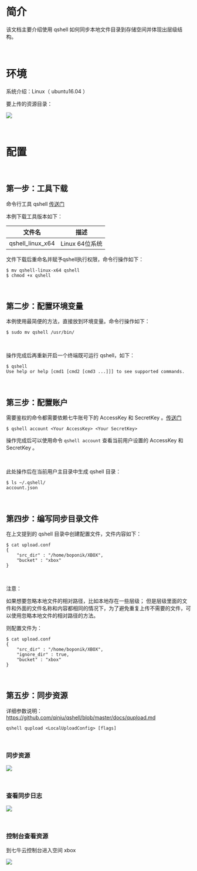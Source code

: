# 简介
该文档主要介绍使用 qshell 如何同步本地文件目录到存储空间并体现出层级结构。

<br>

# 环境
系统介绍：Linux（ ubuntu16.04 ）

要上传的资源目录：

![](https://dn-odum9helk.qbox.me/Fuz2M1jqyfuonqSaFoYzUv6JVSS5)

<br>

# 配置

<br>

## 第一步：工具下载

命令行工具 qshell [传送门](https://developer.qiniu.com/kodo/tools/1302/qshell)

本例下载工具版本如下：

| 文件名 | 描述 |
| ---- | ---- |
| qshell_linux_x64 | Linux 64位系统 |

文件下载后重命名并赋予qshell执行权限，命令行操作如下：

```
$ mv qshell-linux-x64 qshell
$ chmod +x qshell
```

<br>

## 第二步：配置环境变量
本例使用最简便的方法，直接放到环境变量。命令行操作如下：

```
$ sudo mv qshell /usr/bin/
```

<br>

操作完成后再重新开启一个终端既可运行 qshell，如下：

```
$ qshell
Use help or help [cmd1 [cmd2 [cmd3 ...]]] to see supported commands.
```

<br>

## 第三步：配置账户
需要鉴权的命令都需要依赖七牛账号下的 AccessKey 和 SecretKey 。[传送门](https://portal.qiniu.com/user/key)

```
$ qshell account <Your AccessKey> <Your SecretKey>
```

操作完成后可以使用命令 `qshell account` 查看当前用户设置的 AccessKey 和 SecretKey 。

<br>

此处操作后在当前用户主目录中生成 qshell 目录：

```
$ ls ~/.qshell/
account.json
```

<br>

## 第四步：编写同步目录文件
在上文提到的 qshell 目录中创建配置文件，文件内容如下：

```
$ cat upload.conf 
{
    "src_dir" : "/home/boponik/XBOX",
    "bucket" : "xbox"
}
```

<br>

注意：

如果想要忽略本地文件的相对路径，比如本地存在一些层级；
但是层级里面的文件和外面的文件名称和内容都相同的情况下，为了避免重复上传不需要的文件，可以使用忽略本地文件的相对路径的方法。   

则配置文件为：

```
$ cat upload.conf 
{
    "src_dir" : "/home/boponik/XBOX",
    "ignore_dir" : true,
    "bucket" : "xbox"
}
```

<br>

## 第五步：同步资源
详细参数说明：https://github.com/qiniu/qshell/blob/master/docs/qupload.md   

```
qshell qupload <LocalUploadConfig> [flags]
```

<br>

### 同步资源

![](https://dn-odum9helk.qbox.me/FpVk2u7wYkPHWfptBAjxogkiozgA)

<br>

### 查看同步日志

![](https://dn-odum9helk.qbox.me/FiUi2VTmVENCIrIlO7l1vEyiKV-E)

<br>

### 控制台查看资源
到七牛云控制台进入空间 xbox 

![](https://dn-odum9helk.qbox.me/FghHOFh-P9-aQ56fASm3vxmWyalu)